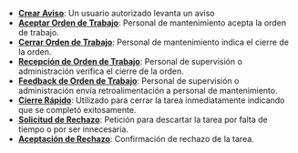 - [**Crear Aviso**](/docs/products/corrective_maintenance/actions/create_notification): Un usuario autorizado levanta un aviso
- [**Aceptar Orden de Trabajo**](/docs/products/corrective_maintenance/actions/wo_accept): Personal de mantenimiento acepta la orden de trabajo.
- [**Cerrar Orden de Trabajo**](/docs/products/corrective_maintenance/actions/wo_close): Personal de mantenimiento indica el cierre de la orden.
- [**Recepción de Orden de Trabajo**](/docs/products/corrective_maintenance/actions/wo_validate): Personal de supervisión o administración verifica el cierre de la orden.
- [**Feedback de Orden de Trabajo**](/docs/products/corrective_maintenance/actions/wo_feedback): Personal de supervisión o administración envía retroalimentación a personal de mantenimiento.
- [**Cierre Rápido**](/docs/products/corrective_maintenance/actions/wo_fast_close): Utilizado para cerrar la tarea inmediatamente indicando que se completó exitosamente.
- [**Solicitud de Rechazo**](/docs/products/corrective_maintenance/actions/wo_reject_request): Petición para descartar la tarea por falta de tiempo o por ser innecesaria.
- [**Aceptación de Rechazo**](/docs/products/corrective_maintenance/actions/wo_reject_accept): Confirmación de rechazo de la tarea.